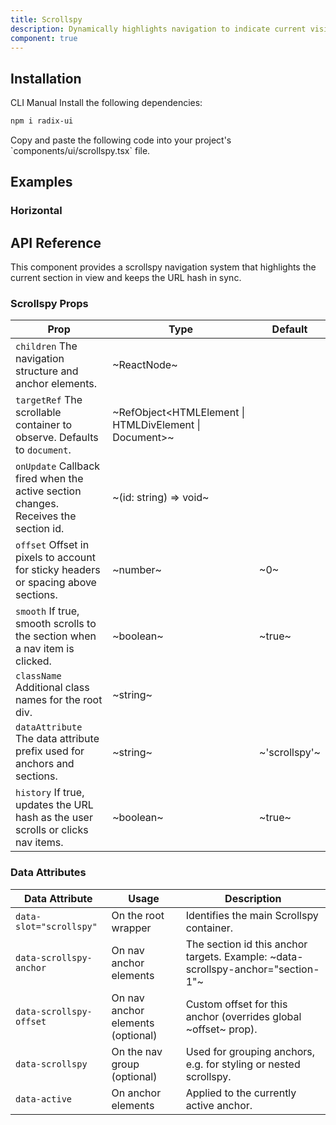 ```yaml
---
title: Scrollspy
description: Dynamically highlights navigation to indicate current visible section in viewport during page scroll
component: true
---
```


<ExamplePreview path="scrollspy/default" />

## Installation

<Tabs defaultValue="cli">

<TabsList>
  <TabsTrigger value="cli">CLI</TabsTrigger>
  <TabsTrigger value="manual">Manual</TabsTrigger>
</TabsList>

<TabsContent value="cli">
  <CliCommands name="scrollspy" />
</TabsContent>

<TabsContent value="manual">    
<Steps>

<Step>
Install the following dependencies:

```bash
npm i radix-ui
```

</Step>

<Step>
Copy and paste the following code into your project's `components/ui/scrollspy.tsx` file.

<ComponentPreview name="scrollspy" />

</Step>

</Steps>

</TabsContent>

</Tabs>

## Examples

### Horizontal

<ExamplePreview path="scrollspy/horizontal" />

## API Reference

This component provides a scrollspy navigation system that highlights the current section in view and keeps the URL hash in sync.

### Scrollspy Props

| **Prop**        | **Type**                                               | **Default**   |
| --------------- | ------------------------------------------------------ | ------------- |
| `children` <PopoverInfo>The navigation structure and anchor elements.</PopoverInfo>      | ~ReactNode~                                            | <Na/>         |
| `targetRef` <PopoverInfo>The scrollable container to observe. Defaults to `document`.</PopoverInfo>     | ~RefObject\<HTMLElement \| HTMLDivElement \| Document>~ | <Na/>         |
| `onUpdate` <PopoverInfo>Callback fired when the active section changes. Receives the section id.</PopoverInfo>      | ~(id: string) => void~                                 | <Na/>         |
| `offset` <PopoverInfo>Offset in pixels to account for sticky headers or spacing above sections.</PopoverInfo>        | ~number~                                               | ~0~           |
| `smooth` <PopoverInfo>If true, smooth scrolls to the section when a nav item is clicked.</PopoverInfo>        | ~boolean~                                              | ~true~        |
| `className` <PopoverInfo>Additional class names for the root div.</PopoverInfo>     | ~string~                                               | <Na/>         |
| `dataAttribute` <PopoverInfo>The data attribute prefix used for anchors and sections.</PopoverInfo> | ~string~                                               | ~'scrollspy'~ |
| `history` <PopoverInfo>If true, updates the URL hash as the user scrolls or clicks nav items.</PopoverInfo>       | ~boolean~                                              | ~true~        |

### Data Attributes

| **Data Attribute**      | **Usage**                         | **Description**                                                                  |
| ----------------------- | --------------------------------- | -------------------------------------------------------------------------------- |
| `data-slot="scrollspy"` | On the root wrapper               | Identifies the main Scrollspy container.                                         |
| `data-scrollspy-anchor` | On nav anchor elements            | The section id this anchor targets. Example: ~data-scrollspy-anchor="section-1"~ |
| `data-scrollspy-offset` | On nav anchor elements (optional) | Custom offset for this anchor (overrides global ~offset~ prop).                  |
| `data-scrollspy`        | On the nav group (optional)       | Used for grouping anchors, e.g. for styling or nested scrollspy.                 |
| `data-active`           | On anchor elements                | Applied to the currently active anchor.                                          |

